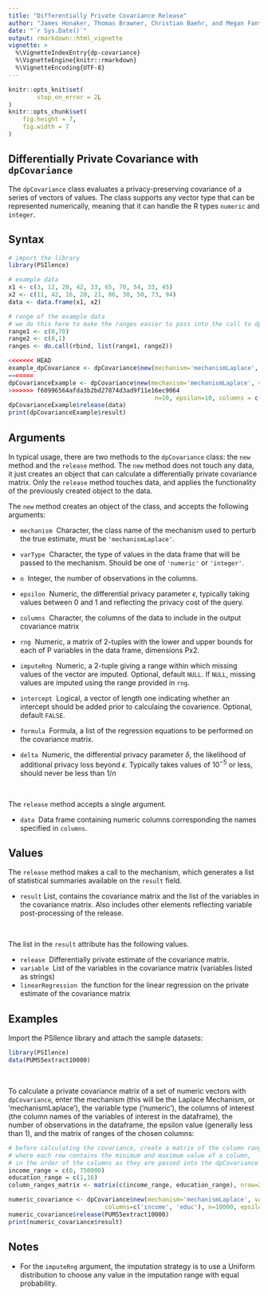 ```yaml
---
title: "Differentially Private Covariance Release"
author: "James Honaker, Thomas Brawner, Christian Baehr, and Megan Fantes"
date: "`r Sys.Date()`"
output: rmarkdown::html_vignette
vignette: >
  %\VignetteIndexEntry{dp-covariance}
  %\VignetteEngine{knitr::rmarkdown}
  %\VignetteEncoding{UTF-8}
---
```


```r
knitr::opts_knit$set(
        stop_on_error = 2L
)
knitr::opts_chunk$set(
    fig.height = 7,
    fig.width = 7
)
```

Differentially Private Covariance with `dpCovariance`
-----------------------------------------

The `dpCovariance` class evaluates a privacy-preserving covariance of a series of vectors of values. The class supports any vector type that can be represented numerically, meaning that it can handle the R types `numeric` and `integer`.

<!--
Differential privacy is a rigorous mathematical framework for making statistical information about private datasets available. This is done in such a way that guarantees that information about specific individuals in the dataset does not leak out. Differentially private estimates of various statistics are available in this package.  For example, the `mean.release()` function releases a mean of a variable, while adding a precise about of noise to guarantee `epsilon` differential privacy.

The privacy loss parameter `epsilon` is chosen by the user and represents the degree of privacy preservation guaranteed to each observation in the data when releasing information. Typically this is valued between 0 and 1; as the value gets smaller, the level of privacy protection grows. However, greater privacy protection means more noise must be added to the true mean to achieve the desired amount of privacy. Therefore, as epsilon grows smaller, the privacy protection becomes greater, but the accuracy of the statistical release becomes weaker.

There is an additional definition of differential privacy known as `epsilon-delta` differential privacy. The additional privacy loss parameter `delta` is chosen by the user and represents how likely the privacy loss for a given dataset is more than epsilon. In other words, `delta` is the chance that additional privacy loss beyond `epsilon` occurs. This value should be very small, on the order of `2^-30`, and never greater than `1/n^2` (where n is the size of the database). Similar to `epsilon`, as the value of `delta` grows smaller, the level of privacy increases, but the accuracy decreases.

<<<<<<< HEAD
It is noteworthy the user must manually specify the number of observations, variable type, and range of the data of interest; data will only be touched at the point the estimate to be released is actually computed, and only by the function computing that estimate. This structure decreases the possibility of an unauthorized release of information. Additional parameter specification includes the desired `epsilon` value and post-processing steps the user would like to perform on the released statistic.
=======
The user must manually specify the number of observations, variable type, and range of the data of interest.
>>>>>>> f60996564afda3b2bd27874d3ad9f11e16ec9064
-->

Syntax
------

```r
# import the library
library(PSIlence)

# example data
x1 <- c(3, 12, 20, 42, 33, 65, 70, 54, 33, 45)
x2 <- c(11, 42, 16, 20, 21, 86, 30, 50, 73, 94)
data <- data.frame(x1, x2)

# range of the example data
# we do this here to make the ranges easier to pass into the call to dpCovariance
range1 <- c(0,70)
range2 <- c(0,1)
ranges <- do.call(rbind, list(range1, range2))

<<<<<<< HEAD
example_dpCovariance <- dpCovariance$new(mechanism='mechanismLaplace', var.type='numeric',
=======
dpCovarianceExample <- dpCovariance$new(mechanism='mechanismLaplace', varType='numeric',
>>>>>>> f60996564afda3b2bd27874d3ad9f11e16ec9064
                                         n=10, epsilon=10, columns = c('x1', 'x2'), rng=ranges)
dpCovarianceExample$release(data)
print(dpCovarianceExample$result)
```

Arguments
---------

In typical usage, there are two methods to the `dpCovariance` class: the `new` method and the `release` method. The `new` method does not touch any data, it just creates an object that can calculate a differentially private covariance matrix. Only the `release` method touches data, and applies the functionality of the previously created object to the data.

The `new` method creates an object of the class, and accepts the following arguments:

* `mechanism` \ Character, the class name of the mechanism used to perturb the true estimate, must be `'mechanismLaplace'`.

* `varType` \ Character, the type of values in the data frame that will be passed to the mechanism. Should be one of `'numeric'` or `'integer'`.

* `n` \ Integer, the number of observations in the columns.

* `epsilon` \ Numeric, the differential privacy parameter $\epsilon$, typically taking values between 0 and 1 and reflecting the privacy cost of the query.

* `columns` \ Character, the columns of the data to include in the output covariance matrix

* `rng` \ Numeric, a matrix of 2-tuples with the lower and upper bounds for each of P variables in the data frame, dimensions Px2.

* `imputeRng` \ Numeric, a 2-tuple giving a range within which missing values of the vector are imputed. Optional, default `NULL`. If `NULL`, missing values are imputed using the range provided in `rng`.

* `intercept` \ Logical, a vector of length one indicating whether an intercept should be added prior to calculaing the covarience. Optional, default `FALSE`.

* `formula` \ Formula, a list of the regression equations to be performed on the covariance matrix.

* `delta` \ Numeric, the differential privacy parameter $\delta$, the likelihood of additional privacy loss beyond $\epsilon$. Typically takes values of $10^{-5}$ or less, should never be less than $1/n$

&nbsp;

The `release` method accepts a single argument.

* `data` \ Data frame containing numeric columns corresponding the names specified in `columns`.

Values
------

The `release` method makes a call to the mechanism, which generates a list of statistical summaries available on the `result` field.

* `result` List, contains the covariance matrix and the list of the variables in the covariance matrix. Also includes other elements reflecting variable post-processing of the release.

&nbsp;

The list in the `result` attribute has the following values.

* `release` \ Differentially private estimate of the covariance matrix.
* `variable` \ List of the variables in the covariance matrix (variables listed as strings)
* `linearRegression` \ the function for the linear regression on the private estimate of the covariance matrix

Examples
------

Import the PSIlence library and attach the sample datasets:

```r
library(PSIlence)
data(PUMS5extract10000)
```

&nbsp;

To calculate a private covariance matrix of a set of numeric vectors with `dpCovariance`, enter the mechanism (this will be the Laplace Mechanism, or 'mechanismLaplace'), the variable type ('numeric'), the columns of interest (the column names of the variables of interest in the dataframe), the number of observations in the dataframe, the epsilon value (generally less than 1), and the matrix of ranges of the chosen columns:

```r
# before calculating the covariance, create a matrix of the column ranges,
# where each row contains the minimum and maximum value of a column,
# in the order of the columns as they are passed into the dpCovariance call
income_range = c(0, 750000)
education_range = c(1,16)
column_ranges_matrix <- matrix(c(income_range, education_range), nrow=2, ncol=2, byrow=TRUE)

numeric_covariance <- dpCovariance$new(mechanism='mechanismLaplace', varType='numeric',
                           columns=c('income', 'educ'), n=10000, epsilon=0.1, rng=column_ranges_matrix)
numeric_covariance$release(PUMS5extract10000)
print(numeric_covariance$result)
```

Notes
------
* For the `imputeRng` argument, the imputation strategy is to use a Uniform distribution to choose any value in the imputation range with equal probability.
